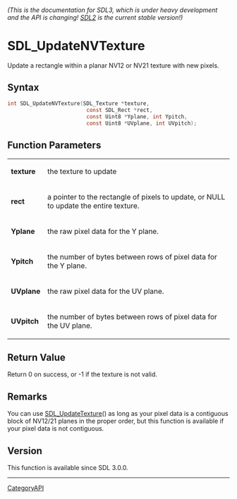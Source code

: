 ====== (This is the documentation for SDL3, which is under heavy development and the API is changing! [https://wiki.libsdl.org/SDL2/ SDL2] is the current stable version!) ======
= SDL_UpdateNVTexture =

Update a rectangle within a planar NV12 or NV21 texture with new pixels.

== Syntax ==

<syntaxhighlight lang='c'>
int SDL_UpdateNVTexture(SDL_Texture *texture,
                         const SDL_Rect *rect,
                         const Uint8 *Yplane, int Ypitch,
                         const Uint8 *UVplane, int UVpitch);
</syntaxhighlight>

== Function Parameters ==

{|
|'''texture'''
|the texture to update
|-
|'''rect'''
|a pointer to the rectangle of pixels to update, or NULL to update the entire texture.
|-
|'''Yplane'''
|the raw pixel data for the Y plane.
|-
|'''Ypitch'''
|the number of bytes between rows of pixel data for the Y plane.
|-
|'''UVplane'''
|the raw pixel data for the UV plane.
|-
|'''UVpitch'''
|the number of bytes between rows of pixel data for the UV plane.
|}

== Return Value ==

Return 0 on success, or -1 if the texture is not valid.

== Remarks ==

You can use [[SDL_UpdateTexture]]() as long as your pixel data is a
contiguous block of NV12/21 planes in the proper order, but this function
is available if your pixel data is not contiguous.

== Version ==

This function is available since SDL 3.0.0.

----
[[CategoryAPI]]


